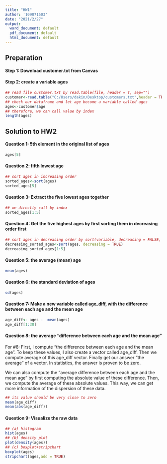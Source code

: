 ---
title: "HW1"
author: '109071503'
date: "2021/2/27"
output:
  word_document: default
  pdf_document: default
  html_document: default
---
## Preparation
     
#### Step 1: Download customer.txt from Canvas
#### Step 2: create a variable ages
```{r}
## read file customer.txt by read.table(file, header = T, sep="")
customer<-read.table("C:/Users/dakin/Desktop/customers.txt",header = TRUE,sep="")
## check our dataframe and let age become a variable called ages
ages<-customer$age
## therefore, we can call value by index
length(ages)
```
     
## Solution to HW2
     
#### Question 1: 5th element in the original list of ages
```{r}
ages[5]
```
     
#### Question 2: fifth lowest age
```{r}
## sort ages in increasing order
sorted_ages<-sort(ages)
sorted_ages[5]
```
     
#### Question 3: Extract the five lowest ages together
```{r}
## we directly call by index
sorted_ages[1:5]
```
     
#### Question 4: Get the five highest ages by first sorting them in decreasing order first
```{r}
## sort ages in decreasing order by sort(variable, decreasing = FALSE, …)
decreasing_sorted_ages<-sort(ages, decreasing = TRUE)
decreasing_sorted_ages[1:5]
```
     
#### Question 5: the average (mean) age
```{r}
mean(ages)
```
     
#### Question 6: the standard deviation of ages
```{r}
sd(ages)
```
     
#### Question 7: Make a new variable called age_diff, with the difference between each age and the mean age
```{r}
age_diff<- ages -  mean(ages)
age_diff[1:30]
```
     
#### Question 8: the average "difference between each age and the mean age"

For #8: First, I  compute "the difference between each age and the mean age". To keep these values, I also create a vector called age_diff. Then we compute average of this age_diff vector. Finally get our answer "the average" of a vector. In statistics, the answer is proven to be zero.

We can also compute the "average difference between each age and the mean age" by first computing the absolute value of these difference. Then, we compute the average of these absolute values. This way, we can get more information of the dispersion of these data.
```{r}
## its value should be very close to zero
mean(age_diff)
mean(abs(age_diff))
```
     
#### Question 9: Visualize the raw data
```{r}
## (a) histogram
hist(ages)
## (b) density plot
plot(density(ages))
## (c) boxplot+stripchart
boxplot(ages)
stripchart(ages,add = TRUE)
```